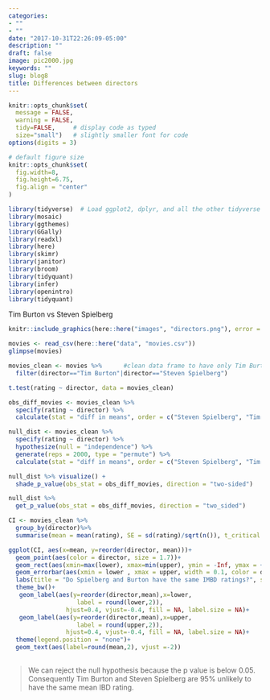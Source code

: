 ```yaml
---
categories:
- ""
- ""
date: "2017-10-31T22:26:09-05:00"
description: ""
draft: false
image: pic2000.jpg
keywords: ""
slug: blog8
title: Differences between directors 
---
```




```r
knitr::opts_chunk$set(
  message = FALSE, 
  warning = FALSE, 
  tidy=FALSE,     # display code as typed
  size="small")   # slightly smaller font for code
options(digits = 3)

# default figure size
knitr::opts_chunk$set(
  fig.width=8, 
  fig.height=6.75,
  fig.align = "center"
)
```


```r
library(tidyverse)  # Load ggplot2, dplyr, and all the other tidyverse packages
library(mosaic)
library(ggthemes)
library(GGally)
library(readxl)
library(here)
library(skimr)
library(janitor)
library(broom)
library(tidyquant)
library(infer)
library(openintro)
library(tidyquant)
```


Tim Burton vs Steven Spielberg

```r
knitr::include_graphics(here::here("images", "directors.png"), error = FALSE)
```

```r
movies <- read_csv(here::here("data", "movies.csv"))
glimpse(movies)
```


```r
movies_clean <- movies %>%      #clean data frame to have only Tim Burton and Spielberg movies
  filter(director=="Tim Burton"|director=="Steven Spielberg")

t.test(rating ~ director, data = movies_clean)

obs_diff_movies <- movies_clean %>%
  specify(rating ~ director) %>%
  calculate(stat = "diff in means", order = c("Steven Spielberg", "Tim Burton"))

null_dist <- movies_clean %>%
  specify(rating ~ director) %>%
  hypothesize(null = "independence") %>%
  generate(reps = 2000, type = "permute") %>%
  calculate(stat = "diff in means", order = c("Steven Spielberg", "Tim Burton")) # create null distribution

null_dist %>% visualize() +
  shade_p_value(obs_stat = obs_diff_movies, direction = "two-sided")

null_dist %>%
  get_p_value(obs_stat = obs_diff_movies, direction = "two_sided")

```


```r
CI <- movies_clean %>%
  group_by(director)%>%
  summarise(mean = mean(rating), SE = sd(rating)/sqrt(n()), t_critical = qt(0.975,n()-1),upper = mean + SE*t_critical, lower = mean -SE*t_critical)

ggplot(CI, aes(x=mean, y=reorder(director, mean)))+
  geom_point(aes(color = director, size = 1.7))+
  geom_rect(aes(xmin=max(lower), xmax=min(upper), ymin = -Inf, ymax = +Inf ,alpha = .3))+
  geom_errorbar(aes(xmin = lower , xmax = upper, width = 0.1, color = director, size = 1.5))+
  labs(title = "Do Spielberg and Burton have the same IMBD ratings?", subtitle = "95% confidence intervals overlap", y = "", x = "Mean IMBD Rating")+
  theme_bw()+
   geom_label(aes(y=reorder(director,mean),x=lower,
                   label = round(lower,2)),
                hjust=0.4, vjust=-0.4, fill = NA, label.size = NA)+
   geom_label(aes(y=reorder(director,mean),x=upper,
                   label = round(upper,2)),
                hjust=0.4, vjust=-0.4, fill = NA, label.size = NA)+
  theme(legend.position = "none")+
  geom_text(aes(label=round(mean,2), vjust =-2))
 
```

>We can reject the null hypothesis because the p value is below 0.05. Consequently Tim Burton and Steven Spielberg are 95% unlikely to have the same mean IBD rating.


